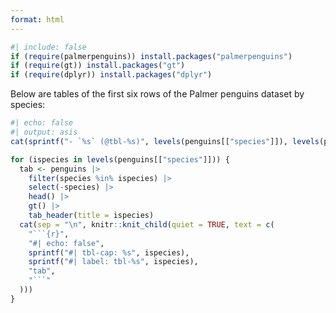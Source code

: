 ```yaml
---
format: html
---
```


```r
#| include: false
if (require(palmerpenguins)) install.packages("palmerpenguins")
if (require(gt)) install.packages("gt")
if (require(dplyr)) install.packages("dplyr")
```

Below are tables of the first six rows of the Palmer penguins dataset by species:

```r
#| echo: false
#| output: asis
cat(sprintf("- `%s` (@tbl-%s)", levels(penguins[["species"]]), levels(penguins[["species"]])), sep = "\n")

for (ispecies in levels(penguins[["species"]])) {
  tab <- penguins |>
    filter(species %in% ispecies) |>
    select(-species) |>
    head() |>
    gt() |>
    tab_header(title = ispecies)
  cat(sep = "\n", knitr::knit_child(quiet = TRUE, text = c(
    "```{r}",
    "#| echo: false",
    sprintf("#| tbl-cap: %s", ispecies),
    sprintf("#| label: tbl-%s", ispecies),
    "tab",
    "```"
  )))
}
```

